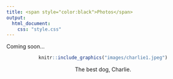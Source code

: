 ```yaml
---
title: <span style="color:black">Photos</span>
output: 
  html_document:
    css: "style.css"
---
```


Coming soon...

<center> 
```r
knitr::include_graphics("images/charlie1.jpeg")
```

The best dog, Charlie. </center>

